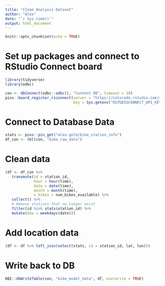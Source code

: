 ```yaml
---
title: "Clean Analysis Dataset"
author: "Alex"
date: "`r Sys.time()`"
output: html_document
---
```


```r
knitr::opts_chunk$set(echo = TRUE)
```

# Set up packages and connect to RStudio Connect board
```r
library(tidyverse)
library(odbc)

con <- dbConnect(odbc::odbc(), "Content DB", timeout = 10)
pins::board_register_rsconnect(server = "https://colorado.rstudio.com/rsc",
                               key = Sys.getenv("RSTUDIOCONNECT_API_KEY"))
```

# Connect to Database Data
```r
stats <- pins::pin_get("alex.gold/bike_station_info")
df_con <- tbl(con, "bike_raw_data")
```

# Clean data
```r
(df <- df_con %>% 
   transmute(id = station_id, 
             hour = hour(time), 
             date = date(time), 
             month = month(time),
             n_bikes = num_bikes_available) %>%
   collect() %>%
   # Remove stations that no longer exist
   filter(id %in% stats$station_id) %>%
   mutate(dow = weekdays(date))) 
```

# Add location data
```r
(df <- df %>% left_join(select(stats, id = station_id, lat, lon)))
```

# Write back to DB
```r
DBI::dbWriteTable(con, "bike_model_data", df, overwrite = TRUE)
```
